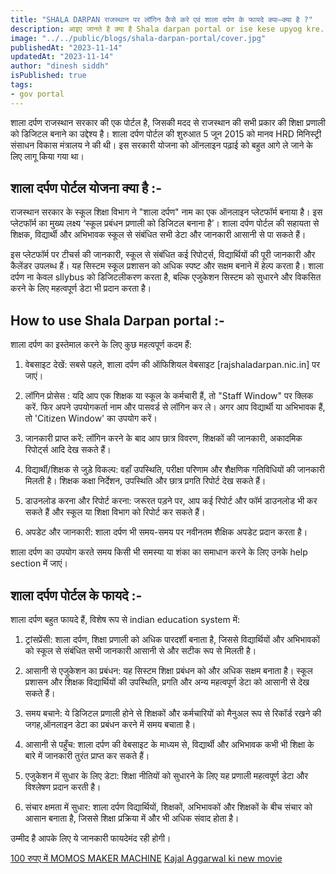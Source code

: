 ```yaml
---
title: "SHALA DARPAN राजस्थान पर लॉगिन कैसे करे एवं शाला दर्पण के फायदे क्या–क्या है ?"
description: आइए जानते है क्या है Shala darpan portal or ise kese upyog kre.
image: "../../public/blogs/shala-darpan-portal/cover.jpg"
publishedAt: "2023-11-14"
updatedAt: "2023-11-14"
author: "dinesh siddh"
isPublished: true
tags: 
- gov portal
---
```


शाला दर्पण राजस्थान सरकार की एक पोर्टल है, जिसकी मदद से राजस्थान की सभी प्रकार की शिक्षा प्रणाली को डिजिटल बनाने का उद्देश्य है। शाला दर्पण पोर्टल की शुरुआत 5 जून 2015 को मानव HRD मिनिस्ट्री संसाधन विकास मंत्रालय ने की थी। इस सरकारी योजना को ऑनलाइन पढ़ाई को बहुत आगे ले जाने के लिए लागू किया गया था। 

## शाला दर्पण पोर्टल योजना क्या है :- 
राजस्थान सरकार के स्कूल शिक्षा विभाग ने "शाला दर्पण" नाम का एक ऑनलाइन प्लेटफॉर्म बनाया है। इस प्लेटफॉर्म का मुख्य लक्ष्य ‘स्कूल प्रबंधन प्रणाली को डिजिटल बनाना है’। शाला दर्पण पोर्टल की सहायता से शिक्षक, विद्यार्थी और अभिभावक स्कूल से संबंधित सभी डेटा और जानकारी आसानी से पा सकते हैं।

इस प्लेटफॉर्म पर टीचर्स की जानकारी, स्कूल से संबंधित कई रिपोर्ट्स, विद्यार्थियों की पूरी जानकारी और कैलेंडर उपलब्ध हैं। यह सिस्टम स्कूल प्रशासन को अधिक स्पष्ट और सक्षम बनाने में हेल्प करता है। शाला दर्पण ना केवल sllybus को डिजिटलीकरण करता है, बल्कि एजुकेशन सिस्टम को सुधारने और विकसित करने के लिए महत्वपूर्ण डेटा भी प्रदान करता है।

## How to use Shala Darpan portal :- 
शाला दर्पण का इस्तेमाल करने के लिए कुछ महत्वपूर्ण कदम हैं:

1. वेबसाइट देखें: सबसे पहले, शाला दर्पण की ऑफिशियल वेबसाइट [rajshaladarpan.nic.in] पर जाएं।

2. लॉगिन प्रोसेस : यदि आप एक शिक्षक या स्कूल के कर्मचारी हैं, तो "Staff Window" पर क्लिक करें. फिर अपने उपयोगकर्ता नाम और पासवर्ड से लॉगिन कर ले। अगर आप विद्यार्थी या अभिभावक हैं, तो 'Citizen Window' का उपयोग करें।

3. जानकारी प्राप्त करें: लॉगिन करने के बाद आप छात्र विवरण, शिक्षकों की जानकारी, अकादमिक रिपोर्ट्स आदि देख सकते हैं।

4. विद्यार्थी/शिक्षक से जुड़े विकल्प: वहाँ उपस्थिति, परीक्षा परिणाम और शैक्षणिक गतिविधियों की जानकारी मिलती है। शिक्षक कक्षा निर्देशन, उपस्थिति और छात्र प्रगति रिपोर्ट देख सकते हैं।

5. डाउनलोड करना और रिपोर्ट करना: जरूरत पड़ने पर, आप कई रिपोर्ट और फॉर्म डाउनलोड भी कर सकते हैं और स्कूल या शिक्षा विभाग को रिपोर्ट कर सकते हैं।

6. अपडेट और जानकारी: शाला दर्पण भी समय-समय पर नवीनतम शैक्षिक अपडेट प्रदान करता है।

शाला दर्पण का उपयोग करते समय किसी भी समस्या या शंका का समाधान करने के लिए उनके help section में जाएं। 

## शाला दर्पण पोर्टल के फायदे :- 
शाला दर्पण बहुत फायदे हैं, विशेष रूप से indian education system में:

1. ट्रांसप्रेंसी: शाला दर्पण, शिक्षा प्रणाली को अधिक पारदर्शी बनाता है, जिससे विद्यार्थियों और अभिभावकों को स्कूल से संबंधित सभी जानकारी आसानी से और सटीक रूप से मिलती है।

2. आसानी से एजुकेशन का प्रबंधन: यह सिस्टम शिक्षा प्रबंधन को और अधिक सक्षम बनाता है। स्कूल प्रशासन और शिक्षक विद्यार्थियों की उपस्थिति, प्रगति और अन्य महत्वपूर्ण डेटा को आसानी से देख सकते हैं।

3. समय बचाने: ये डिजिटल प्रणाली होने से शिक्षकों और कर्मचारियों को मैनुअल रूप से रिकॉर्ड रखने की जगह,ऑनलाइन डेटा का प्रबंधन करने में समय बचाता है।

4. आसानी से पहुँच: शाला दर्पण की वेबसाइट के माध्यम से, विद्यार्थी और अभिभावक कभी भी शिक्षा के बारे में जानकारी  तुरंत प्राप्त कर सकते हैं।

5. एजुकेशन में सुधार के लिए डेटा: शिक्षा नीतियों को सुधारने के लिए यह प्रणाली महत्वपूर्ण डेटा और विश्लेषण प्रदान करती है।

6. संचार क्षमता में सुधार: शाला दर्पण विद्यार्थियों, शिक्षकों, अभिभावकों और शिक्षकों के बीच संचार को आसान बनाता है, जिससे शिक्षा प्रक्रिया में और भी अधिक संवाद होता है।

उम्मीद है आपके लिए ये जानकारी फायदेमंद रही होगी।

[100 रुपए में MOMOS MAKER MACHINE](https://hindihighlights.in/blogs/momos-maker-machine)
[Kajal Aggarwal ki new movie](https://hindihighlights.in/blogs/styabhama-movie-teaser)